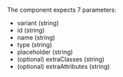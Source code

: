 

<Playground playgroundLink="/storybook/eu/index.html?selectedKind=TextInput&selectedStory=default&stories=0">
  <TextInput
    id="text-input-id"
    name="text-input-name"
    type="text"
    placeholder={demoContentDefault.placeholder}
  />
</Playground>

The component expects 7 parameters:

- variant (string)
- id (string)
- name (string)
- type (string)
- placeholder (string)
- (optional) extraClasses (string)
- (optional) extraAttributes (string)
